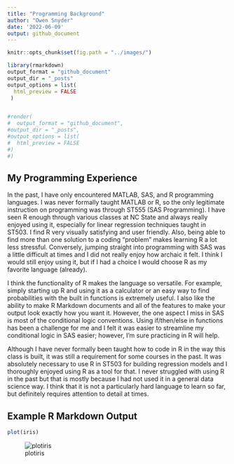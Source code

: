 ```yaml
---
title: "Programming Background"
author: "Owen Snyder"
date: '2022-06-09'
output: github_document
---
```


```r
knitr::opts_chunk$set(fig.path = "../images/")

```

```r
library(rmarkdown)
output_format = "github_document"
output_dir = "_posts"
output_options = list(
  html_preview = FALSE
 )


#render(
#  output_format = "github_document",
#output_dir = "_posts",
#output_options = list(
#  html_preview = FALSE
#)
#)

```


## My Programming Experience

In the past, I have only encountered MATLAB, SAS, and R programming languages. I was never formally taught MATLAB or R, so the only legitimate instruction on programming was through ST555 (SAS Programming). I have seen R enough through various classes at NC State and always really enjoyed using it, especially for linear regression techniques taught in ST503. I find R very visually satisfying and user friendly. Also, being able to find more than one solution to a coding "problem" makes learning R a lot less stressful. Conversely, jumping straight into programming with SAS was a little difficult at times and I did not really enjoy how archaic it felt. I think I would still enjoy using it, but if I had a choice I would choose R as my favorite language (already). 

I think the functionality of R makes the language so versatile. For example, simply starting up R and using it as a calculator or an easy way to find probabilities with the built in functions is extremely useful. I also like the ability to make R Markdown documents and all of the features to make your output look exactly how you want it. However, the one aspect I miss in SAS is most of the conditional logic conventions. Using if/then/else in functions has been a challenge for me and I felt it was easier to streamline my conditional logic in SAS easier; however, I'm sure practicing in R will help.

Although I have never formally been taught how to code in R in the way this class is built, it was still a requirement for some courses in the past. It was absolutely necessary to use R in ST503 for building regression models and I thoroughly enjoyed using R as a tool for that. I never struggled with using R in the past but that is mostly because I had not used it in a general data science way. I think that it is not a particularly hard language to learn so far, but definitely requires attention to detail at times.


## Example R Markdown Output
```r
plot(iris)

```

![plotiris](/Users/owensnyder/Desktop/st558data/plotiris)